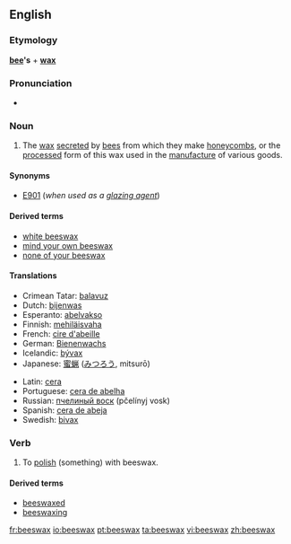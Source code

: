 ==English==

===Etymology===
'''[[bee]]'s''' + '''[[wax]]'''

===Pronunciation===
*{{audio|en-us-beeswax.ogg|Audio (US)}}

===Noun===
{{wikipedia}}
{{en-noun|-}}

# The [[wax]] [[secrete]]d by [[bee]]s from which they make [[honeycomb]]s, or the [[processed]] form of this wax used in the [[manufacture]] of various goods.

====Synonyms====
*[[E901]] (''when used as a [[glazing agent]]'')

====Derived terms====
*[[white beeswax]]
*[[mind your own beeswax]]
*[[none of your beeswax]]

====Translations====
{{trans-top|wax secreted by bees}}
*Crimean Tatar: [[balavuz]]
*Dutch: [[bijenwas]] {{m}}
*Esperanto: [[abelvakso]]
*Finnish: [[mehiläisvaha]]
*French: [[cire d'abeille]] {{f}}
*German: [[Bienenwachs]] {{n}}
*Icelandic: [[bývax]] {{n}}
*Japanese: [[蜜蝋]] ([[みつろう]], mitsurō)
{{trans-mid}}
*Latin: [[cera]] {{f}}
*Portuguese: [[cera de abelha]] {{f}}
*Russian: [[пчелиный воск]] (pčelínyj vosk) {{m}}
*Spanish: [[cera de abeja]] {{f}}
*Swedish: [[bivax]] {{n}}
{{trans-bottom}}

===Verb===
{{en-verb|beeswax|es}}

# {{transitive}} To [[polish]] (something) with beeswax.

====Derived terms====
*[[beeswaxed]]<!--adjective-->
*[[beeswaxing]]<!--noun-->

[[fr:beeswax]]
[[io:beeswax]]
[[pt:beeswax]]
[[ta:beeswax]]
[[vi:beeswax]]
[[zh:beeswax]]